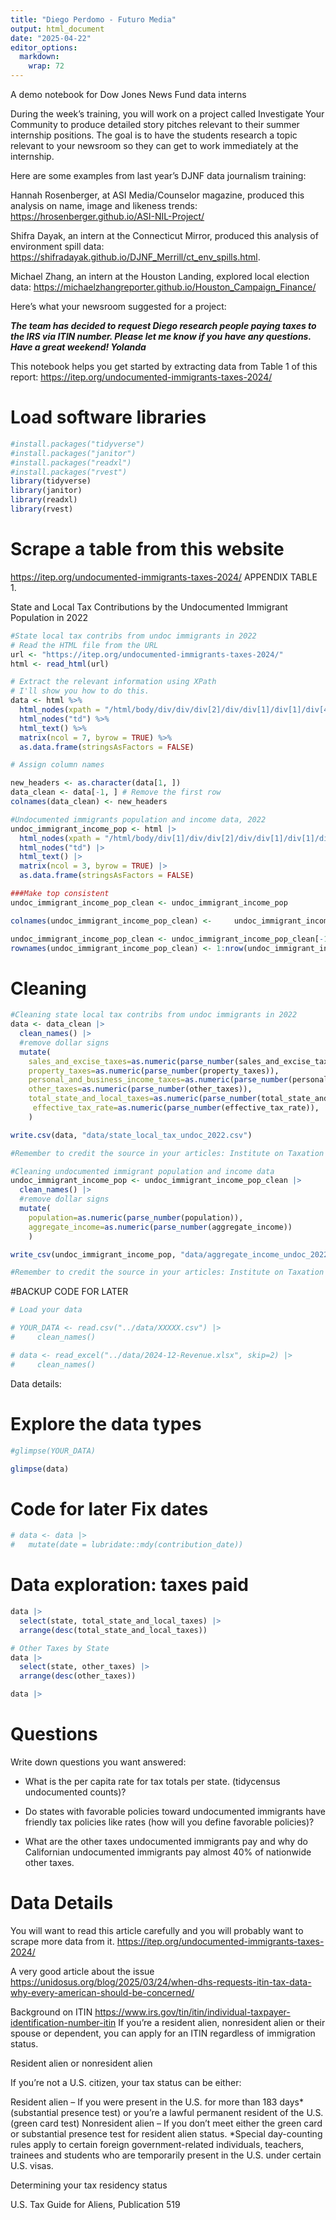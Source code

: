 ```yaml
---
title: "Diego Perdomo - Futuro Media"
output: html_document
date: "2025-04-22"
editor_options: 
  markdown: 
    wrap: 72
---
```


A demo notebook for Dow Jones News Fund data interns

During the week’s training, you will work on a project called
Investigate Your Community to produce detailed story pitches relevant to
their summer internship positions. The goal is to have the students
research a topic relevant to your newsroom so they can get to work
immediately at the internship.

Here are some examples from last year’s DJNF data journalism training:

Hannah Rosenberger, at ASI Media/Counselor magazine, produced this
analysis on name, image and likeness trends:
<https://hrosenberger.github.io/ASI-NIL-Project/>

Shifra Dayak, an intern at the Connecticut Mirror, produced this
analysis of environment spill data:
<https://shifradayak.github.io/DJNF_Merrill/ct_env_spills.html>.

Michael Zhang, an intern at the Houston Landing, explored local election
data: <https://michaelzhangreporter.github.io/Houston_Campaign_Finance/>

Here's what your newsroom suggested for a project:

***The team has decided to request Diego research people paying taxes to
the IRS via ITIN number. Please let me know if you have any questions.
Have a great weekend! Yolanda***

This notebook helps you get started by extracting data from Table 1 of
this report: <https://itep.org/undocumented-immigrants-taxes-2024/>

# Load software libraries

```r
#install.packages("tidyverse")
#install.packages("janitor")
#install.packages("readxl")
#install.packages("rvest")
library(tidyverse)
library(janitor)
library(readxl)
library(rvest)
```

# Scrape a table from this website

<https://itep.org/undocumented-immigrants-taxes-2024/> APPENDIX TABLE 1.

State and Local Tax Contributions by the Undocumented Immigrant
Population in 2022

```r
#State local tax contribs from undoc immigrants in 2022
# Read the HTML file from the URL
url <- "https://itep.org/undocumented-immigrants-taxes-2024/"
html <- read_html(url)

# Extract the relevant information using XPath
# I'll show you how to do this.
data <- html %>%
  html_nodes(xpath = "/html/body/div/div/div[2]/div/div[1]/div[1]/div[4]/table") %>%
  html_nodes("td") %>%
  html_text() %>%
  matrix(ncol = 7, byrow = TRUE) %>%
  as.data.frame(stringsAsFactors = FALSE)

# Assign column names

new_headers <- as.character(data[1, ])
data_clean <- data[-1, ] # Remove the first row
colnames(data_clean) <- new_headers
```

```r
#Undocumented immigrants population and income data, 2022
undoc_immigrant_income_pop <- html |> 
  html_nodes(xpath = "/html/body/div[1]/div/div[2]/div/div[1]/div[1]/div[8]/table") |> 
  html_nodes("td") |> 
  html_text() |> 
  matrix(ncol = 3, byrow = TRUE) |> 
  as.data.frame(stringsAsFactors = FALSE)

###Make top consistent
undoc_immigrant_income_pop_clean <- undoc_immigrant_income_pop 

colnames(undoc_immigrant_income_pop_clean) <-     undoc_immigrant_income_pop[1,]

undoc_immigrant_income_pop_clean <- undoc_immigrant_income_pop_clean[-1,]
rownames(undoc_immigrant_income_pop_clean) <- 1:nrow(undoc_immigrant_income_pop_clean)

```

# Cleaning

```r
#Cleaning state local tax contribs from undoc immigrants in 2022
data <- data_clean |> 
  clean_names() |> 
  #remove dollar signs
  mutate(
    sales_and_excise_taxes=as.numeric(parse_number(sales_and_excise_taxes)),
    property_taxes=as.numeric(parse_number(property_taxes)),
    personal_and_business_income_taxes=as.numeric(parse_number(personal_and_business_income_taxes)),
    other_taxes=as.numeric(parse_number(other_taxes)),
    total_state_and_local_taxes=as.numeric(parse_number(total_state_and_local_taxes)),
     effective_tax_rate=as.numeric(parse_number(effective_tax_rate)),
    )

write.csv(data, "data/state_local_tax_undoc_2022.csv")

#Remember to credit the source in your articles: Institute on Taxation and Economic Policy
```
```r
#Cleaning undocumented immigrant population and income data
undoc_immigrant_income_pop <- undoc_immigrant_income_pop_clean |> 
  clean_names() |> 
  #remove dollar signs
  mutate(
    population=as.numeric(parse_number(population)),
    aggregate_income=as.numeric(parse_number(aggregate_income))
    )

write_csv(undoc_immigrant_income_pop, "data/aggregate_income_undoc_2022.csv")

#Remember to credit the source in your articles: Institute on Taxation and Economic Policy
```

#BACKUP CODE FOR LATER

```r
# Load your data

# YOUR_DATA <- read.csv("../data/XXXXX.csv") |> 
#     clean_names()

# data <- read_excel("../data/2024-12-Revenue.xlsx", skip=2) |> 
#     clean_names()

```

Data details:

# Explore the data types

```r

#glimpse(YOUR_DATA)

glimpse(data)

```

# Code for later Fix dates

```r
# data <- data |> 
#   mutate(date = lubridate::mdy(contribution_date))
```

# Data exploration: taxes paid

```r
data |> 
  select(state, total_state_and_local_taxes) |> 
  arrange(desc(total_state_and_local_taxes))
```

```r
# Other Taxes by State
data |> 
  select(state, other_taxes) |> 
  arrange(desc(other_taxes))
```

```r
data |> 
```

# Questions

Write down questions you want answered:

-   What is the per capita rate for tax totals per state. (tidycensus
    undocumented counts)?

-   Do states with favorable policies toward undocumented immigrants
    have friendly tax policies like rates (how will you define favorable
    policies)?

-   What are the other taxes undocumented immigrants pay and why do
    Californian undocumented immigrants pay almost 40% of nationwide
    other taxes.

# Data Details

You will want to read this article carefully and you will probably want
to scrape more data from it.
<https://itep.org/undocumented-immigrants-taxes-2024/>

A very good article about the issue
<https://unidosus.org/blog/2025/03/24/when-dhs-requests-itin-tax-data-why-every-american-should-be-concerned/>

Background on ITIN
<https://www.irs.gov/tin/itin/individual-taxpayer-identification-number-itin>
If you're a resident alien, nonresident alien or their spouse or
dependent, you can apply for an ITIN regardless of immigration status.

Resident alien or nonresident alien

If you're not a U.S. citizen, your tax status can be either:

Resident alien – If you were present in the U.S. for more than 183
days\* (substantial presence test) or you’re a lawful permanent resident
of the U.S. (green card test) Nonresident alien – If you don’t meet
either the green card or substantial presence test for resident alien
status. \*Special day-counting rules apply to certain foreign
government-related individuals, teachers, trainees and students who are
temporarily present in the U.S. under certain U.S. visas.

Determining your tax residency status

U.S. Tax Guide for Aliens, Publication 519
